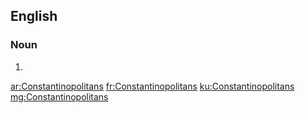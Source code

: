==English==

===Noun===
{{head|en|plural}}

# {{plural of|Constantinopolitan|lang=en|nocat=1}}

[[ar:Constantinopolitans]]
[[fr:Constantinopolitans]]
[[ku:Constantinopolitans]]
[[mg:Constantinopolitans]]